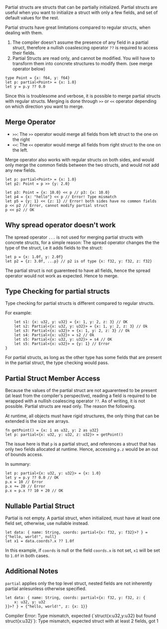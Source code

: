 Partial structs are structs that can be partially initialized. Partial structs are useful when you want to initialize
a struct with only a few fields, and set of default values for the rest.

Partial structs have great limitations compared to regular structs, when dealing with them.
1. The compiler doesn't assume the presence of any field in a partial struct, therefore a nullish coaslescing operator `??`
is required to access their fields.
2. Partial Structs are read only, and cannot be modified. You will have to transform them into concrete structures to modify them. (see merge operator below)

```tc
type Point = {x: f64, y: f64}
let p: partial<Point> = {x: 1.0}
let y = p.y ?? 0.0
```

Since this is troublesome and verbose, it is possible to merge partial structs with regular structs.
Merging is done through `>>` or `<<` operator depending on which direction you want to merge.

## Merge Operator
- `>>`: The `>>` operator would merge all fields from left struct to the one on the right
- `<<`: The `<<` operator would merge all fields from right struct to the one on the left.

Merge operator also works with regular structs on both sides, and would only merge the common fields
between the two structs, and would not add any new fields.

```tc
let p: partial<Point> = {x: 1.0}
let p2: Point = p >> {y: 2.0}

let p3: Point = {x: 10.0} << p // p3: {x: 10.0}
let p4 = {x: "hello"} << p // Error! Type mismatch
let p5 = {y: 1} << {z: 1} // Error! both sides have no common fields
p << p2 // Error, cannot modify partial struct
p << p2 // OK
```

## Why spread operator doesn't work
The spread operator `...` is not used for merging partial structs with concrete structs, for a simple reason:
The spread operator changes the the type of the struct, i.e it adds fields to the struct:
```tc
let p = {x: 1.0f, y: 2.0f}
let p2 = {z: 3.0f, ...p} // p2 is of type {x: f32, y: f32, z: f32}
```

The partial struct is not guarenteed to have all fields, hence the spread operator would not work as expected.
Hence to merge.

## Type Checking for partial structs
Type checking for partial structs is different compared to regular structs.

For example:

```tc
    let s1: {x: u32, y: u32} = {x: 1, y: 2, z: 3} // OK
    let s2: Partial<{x: u32, y: u32}> = {x: 1, y: 2, z: 3} // Ok
    let s3: Partial<{x: u32}> = {x: 1, y: 2, z: 3} // Ok
    let s4: Partial<{x: u32}> = s2 // Ok
    let s5: Partial<{x: u32, y: u32}> = s4 // OK
    let s5: Partial<{x: u32}> = {y: 1} // Error
}
```

For partial structs, as long as the other type has some fields that are present in the partial struct, the type checking would pass.

## Partial Struct Member Access
Because the values of the partial struct are not aguarenteed to be present (at least from the compiler's perspective),
reading a field is required to be wrapped with a nullish coalescing operator `??`. As of writing, it is not possible. Partial
structs are read only. The reason the following.

At runtime, all objects must have rigid structures, the only thing that can be extended is the size are arrays.
```tc
fn getPoint() = {x: 1 as u32, y: 2 as u32}
let p: partial<{x: u32, y: u32, z: u32}> = getPoint()
```

The issue here is that `p` is a partial struct, and references a struct that has only two fields allocated at runtime. Hence,
accessing `p.z` would be an out of bounds access.

In summary:

```tc
let p: partial<{x: u32, y: u32}> = {x: 1.0}
let y = p.y ?? 0.0 // OK
p.x = 10 // Error
p.x += 20 // Error
p.x = p.x ?? 10 + 20 // OK
```


## Nullable Partial Struct
Partial is not empty. A partial struct, when initialized, must have at least one field set, otherwise, use nullable instead.

```tc
let data: { name: String, coords: partial<{x: f32, y: f32}>? } = {"hello, world!", null}
let x1 = data.coords?.x ?? 1.0f
```

In this example, if `coords` is null or the field `coords.x` is not set, `x1` will be set to `1.0f` in both cases.

## Additional Notes
`partial` applies only the top level struct, nested fields are not inherently partial anlesunless otherwise specified.

```tc
let data: { name: String, coords: partial<{x: f32, y: f32, z: {
    x: u32, y: u32
}}>? } = {"hello, world!", z: {x: 1}}
```
<div className="bg-red-800 text-white px-3 py-0 rounded border-r-4  code-inline border-2 border-base-200">
    Compiler Error: Type mismatch, expected {`struct{x:u32,y:u32} but found struct{x:u32}`}: Type mismatch, expected struct with at least 2 fields, got 1
</div>
